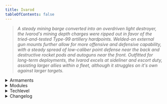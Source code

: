 ```yaml
---
title: Ivarod
tableOfContents: false
---
```


> *A steady mining barge converted into an overdriven light destroyer, the Ivarod's mining depth charges were ripped out in favor of the tried-and-tested Type-99 artillery hardpoints. Welded-on external gun mounts further allow for more offensive and defensive capability, with a steady spread of low-caliber point defense near the back and destructive rocket pods and autoguns near the front. Outfitted for long-term deployments, the Ivarod excels at sideliner and escort duty, assisting larger allies within a fleet, although it struggles on it's own against larger targets.*

<details>
<summary>Armaments</summary>
* 2x SHI Type-99 artillery hardpoint 
* 6x 'Gran Sudaruska' point defense light machine gun 
* 6x 60mm 'Needler' heavy precision autogun 
* 2x 'Swarmer' 38mm autorocket pod
</details>

<details>
<summary>Modules</summary>
* Modules: Module A: Fire Artillery 
* Module B: Toggle Artillery Safeties On 
* Module C: Toggle Artillery Safeties Off 
* Module D: Disarm Turrets 
* Module E: Rearm Turrets
</details>

<details>
<summary>Techlevel</summary>
Lowtech
</details>

<details>
<summary>Changelog</summary>
None.
</details>